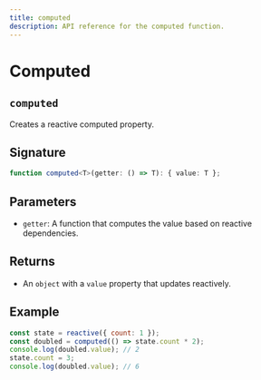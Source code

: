 ```yaml
---
title: computed
description: API reference for the computed function.
---
```


# Computed
## `computed`

Creates a reactive computed property.

## Signature

```typescript
function computed<T>(getter: () => T): { value: T };
```

## Parameters

- `getter`: A function that computes the value based on reactive dependencies.

## Returns

- An `object` with a `value` property that updates reactively.

## Example

```javascript
const state = reactive({ count: 1 });
const doubled = computed(() => state.count * 2);
console.log(doubled.value); // 2
state.count = 3;
console.log(doubled.value); // 6
```